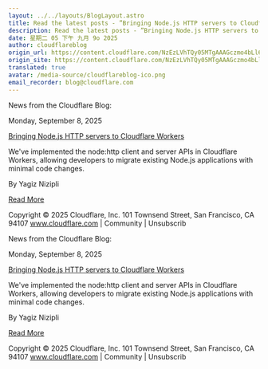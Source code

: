 ```yaml
---
layout: ../../layouts/BlogLayout.astro
title: Read the latest posts - ”Bringing Node.js HTTP servers to Cloudflare Workers”
description: Read the latest posts - ”Bringing Node.js HTTP servers to Cloudflare Workers”
date: 星期二 05 下午 九月 9o 2025
author: cloudflareblog
origin_url: https://content.cloudflare.com/NzEzLVhTQy05MTgAAAGczmo4bLl6ItK8zExIA-TAEWJeIGM--ZK8KOS_u-j2t7-mV07aK0XTZ29BJGQaI1pA3KKoFTE=
origin_site: https://content.cloudflare.com/NzEzLVhTQy05MTgAAAGczmo4bLl6ItK8zExIA-TAEWJeIGM--ZK8KOS_u-j2t7-mV07aK0XTZ29BJGQaI1pA3KKoFTE=
translated: true
avatar: /media-source/cloudflareblog-ico.png
email_recorder: blog@cloudflare.com
---
```



<Reference client:only="react" title="Read the latest posts - ”Bringing Node.js HTTP servers to Cloudflare Workers”" url="https://content.cloudflare.com/NzEzLVhTQy05MTgAAAGczmo4bLl6ItK8zExIA-TAEWJeIGM--ZK8KOS_u-j2t7-mV07aK0XTZ29BJGQaI1pA3KKoFTE=" />

<Detail client:only="react">
	News from the Cloudflare Blog:

Monday, September 8, 2025

[Bringing Node.js HTTP servers to Cloudflare Workers](https://content.cloudflare.com/NzEzLVhTQy05MTgAAAGczmo4bLl6ItK8zExIA-TAEWJeIGM--ZK8KOS_u-j2t7-mV07aK0XTZ29BJGQaI1pA3KKoFTE=)

We've implemented the node:http client and server APIs in Cloudflare Workers, allowing developers to migrate existing Node.js applications with minimal code changes.

By Yagiz Nizipli

[Read More](https://content.cloudflare.com/NzEzLVhTQy05MTgAAAGczmo4bLl6ItK8zExIA-TAEWJeIGM--ZK8KOS_u-j2t7-mV07aK0XTZ29BJGQaI1pA3KKoFTE=)

Copyright © 2025 Cloudflare, Inc. 101 Townsend Street, San Francisco, CA 94107 www.cloudflare.com | Community | Unsubscrib
</Detail>

News from the Cloudflare Blog:

Monday, September 8, 2025

[Bringing Node.js HTTP servers to Cloudflare Workers](https://content.cloudflare.com/NzEzLVhTQy05MTgAAAGczmo4bLl6ItK8zExIA-TAEWJeIGM--ZK8KOS_u-j2t7-mV07aK0XTZ29BJGQaI1pA3KKoFTE=)

We've implemented the node:http client and server APIs in Cloudflare Workers, allowing developers to migrate existing Node.js applications with minimal code changes.

By Yagiz Nizipli

[Read More](https://content.cloudflare.com/NzEzLVhTQy05MTgAAAGczmo4bLl6ItK8zExIA-TAEWJeIGM--ZK8KOS_u-j2t7-mV07aK0XTZ29BJGQaI1pA3KKoFTE=)

Copyright © 2025 Cloudflare, Inc. 101 Townsend Street, San Francisco, CA 94107 www.cloudflare.com | Community | Unsubscrib


